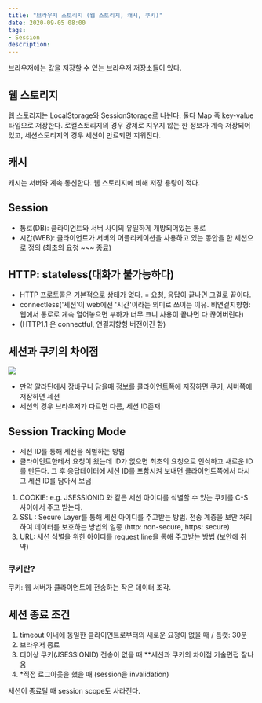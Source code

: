 ```yaml
---
title: "브라우저 스토리지 (웹 스토리지, 캐시, 쿠키)"
date: 2020-09-05 08:00
tags:
- Session
description: 
---
```


브라우저에는 값을 저장할 수 있는 브라우저 저장소들이 있다.

## 웹 스토리지

웹 스토리지는 LocalStorage와 SessionStorage로 나뉜다. 둘다 Map 즉 key-value 타입으로 저장한다.
로컬스토리지의 경우 강제로 지우지 않는 한 정보가 계속 저장되어있고, 세션스토리지의 경우 세션이 만료되면 지워진다.

## 캐시

캐시는 서버와 계속 통신한다. 웹 스토리지에 비해 저장 용량이 적다.

## Session

- 통로(DB): 클라이언트와 서버 사이의 유일하게 개방되어있는 통로
- 시간(WEB): 클라이언트가 서버의 어플리케이션을 사용하고 있는 동안을 한 세션으로 정의 (최초의 요청 ~~~ 종료)

## HTTP: stateless(대화가 불가능하다)

- HTTP 프로토콜은 기본적으로 상태가 없다. = 요청, 응답이 끝나면 그걸로 끝이다.
- connectless('세션'이 web에선 '시간'이라는 의미로 쓰이는 이유. 비연결지향형:  웹에서 통로로 계속 열어놓으면 부하가 너무 크니 사용이 끝나면 다 끊어버린다)
- (HTTP1.1 은 connectful, 연결지향형 버전이긴 함)

## 세션과 쿠키의 차이점

![](https://img1.daumcdn.net/thumb/R1280x0/?scode=mtistory2&fname=https%3A%2F%2Fblog.kakaocdn.net%2Fdn%2FbtYkEb%2FbtqHXDvmJRU%2F7hM6D66xT1TjFUgvzF4L10%2Fimg.png)

- 만약 알라딘에서 장바구니 담을때 정보를 클라이언트쪽에 저장하면 쿠키, 서버쪽에 저장하면 세션
- 세션의 경우 브라우저가 다르면 다름, 세션 ID존재

## Session Tracking Mode 

- 세션 ID를 통해 세션을 식별하는 방법
- 클라이언트한테서 요청이 왔는데 ID가 없으면 최초의 요청으로 인식하고 새로운 ID를 만든다. 그 후 응답데이터에 세션 ID를 포함시켜 보내면 클라이언트쪽에서 다시 그 세션 ID를 담아서 보냄

1. COOKIE: e.g. JSESSIONID 와 같은 세션 아이디를 식별할 수 있는 쿠키를 C-S 사이에서 주고 받는다.
2. SSL : Secure Layer를 통해 세션 아이디를 주고받는 방법. 전송 계층을 보안 처리하여 데이터를 보호하는 방법의 일종
     (http: non-secure, https: secure)
3. URL: 세션 식별을 위한 아이디를 request line을 통해 주고받는 방법 (보안에 취약)

### 쿠키란?

쿠키: 웹 서버가 클라이언트에 전송하는 작은 데이터 조각.

## 세션 종료 조건

1. timeout 이내에 동일한 클라이언트로부터의 새로운 요청이 없을 때 / 톰캣: 30분
2. 브라우저 종료
3. 더이상 쿠키(JSESSIONID) 전송이 없을 때 **세션과 쿠키의 차이점 기술면접 잘나옴
4. *직접 로그아웃을 했을 때 (session을 invalidation)

세션이 종료될 때 session scope도 사라진다.
